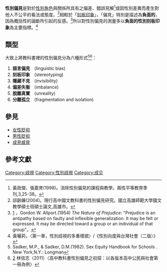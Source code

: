 '''性別偏見'''是對於[[性別角色|性別角色]]與關係所具有之偏差、錯誤見解<ref name="test1">黃政傑、張嘉育(1998)。消除性別偏見的課程與教學。兩性平等教育季刊,3,25-38。</ref>或因性別差異而產生對他人不公平的看法或態度。<ref name="test2">邱齡嬅(2004)。現行高中國文教科書的性別偏見研究。國立高雄師範大學國文教學碩士班碩士論文,高雄市。</ref>相較於「[[刻板印象|刻板印象]]」，「偏見」特別是描述為'''負面的'''，因為概括性的論斷所引起的反感。<ref name="test3">[http://faculty.washington.edu/caporaso/courses/203/readings/allport_Nature_of_prejudice.pdf] {{Wayback|url=http://faculty.washington.edu/caporaso/courses/203/readings/allport_Nature_of_prejudice.pdf |date=20210308105438 }}，Gordon W. Allport.(1954) ''The Nature of Prejudice'': "Prejudice is an antipathy based on faulty and inflexible generalization. It may be felt or expressed. It may be directed toward a group or an individual of that group"。</ref>所以對性別偏見的測量多以'''負面的性別刻板印象'''為主要指標。<ref name="test4">黃囇莉，〈第一章，性別歧視的多重樣貌〉/《性別向度與台灣社會（二版）》</ref>

==類型==
大致上將教科書裡的性別偏見分為六種形式<ref name="test5">Sadker, M.P., & Sadker, D.M.(1982). Sex Equity Handbook for Schools . New York,N.Y.:   Longman</ref><ref name="test6">[http://study.naer.edu.tw/04search/report01.asp?DID=vol028_06_09] {{Wayback|url=http://study.naer.edu.tw/04search/report01.asp?DID=vol028_06_09 |date=20160305044435 }}林信志（2011）〈高中教科書性別偏見之初探：以各版本高中公民與社會第一冊為例〉</ref>：

#'''語言偏見'''　(linguistic bias)
#'''刻板印象'''　(stereotyping)
#'''隱藏不見'''　(invisibility)
#'''偏差失衡'''　(imbalance)
#'''脫離真實'''　(unreality)
#'''分離孤立'''　(fragmentation and isolation)

==參見==
*[[女性貶抑|女性貶抑]]
*[[男性貶抑|男性貶抑]]
*[[成見威脅|成見威脅]]

== 參考文獻 ==
<references />

[[Category:歧視|Category:歧視]]
[[Category:性別歧視|Category:性別歧視]]
[[Category:成见|Category:成见]]